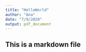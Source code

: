 ```yaml
---
title: "HelloWorld"
author: "Ana"
date: "7/9/2020"
output: pdf_document
---
```



## This is a markdown file

